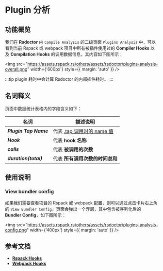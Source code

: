 # Plugin 分析

## 功能概览

我们在 **Rsdoctor** 内 `Compile Analysis` 的二级页面 `Plugins Analysis` 中，可以看到当前 Rspack 或 webpack 项目中所有被插件使用过的 **Compiler Hooks** 以及 **Compilation Hooks** 的调用数据信息，其内容如下图所示：

<img
  src="https://assets.rspack.rs/others/assets/rsdoctor/plugins-analysis-overall.png"
  width={'600px'}
  style={{ margin: 'auto' }}
/>

:::tip
plugin 耗时中会计算 Rsdoctor 的内部插件耗时。
:::

## 名词释义

页面中数据统计表格内的字段含义如下：

| 名词                          | 描述说明                                                                               |
| ----------------------------- | -------------------------------------------------------------------------------------- |
| <b><i>Plugin Tap Name</i></b> | 代表 [.tap 调用时的 name 值](https://github.com/webpack/tapable#hookhookmap-interface) |
| <b><i>Hook</i></b>            | 代表 **hook 名称**                                                                     |
| <b><i>calls</i></b>           | 代表 **被调用的次数**                                                                  |
| <b><i>duration(total)</i></b> | 代表 **所有调用次数的时间总和**                                                        |

## 使用说明

### View bundler config

如果我们需要查看项目的 Rspack 或 webpack 配置，则可以通过点击卡片右上角的 `View Bundler Config`，页面会弹出一个浮层，其中包含被序列化后的 **Bundler Config**，如下图所示：

<img
  src="https://assets.rspack.rs/others/assets/rsdoctor/plugins-analysis-config.png"
  width={'400px'}
  style={{ margin: 'auto' }}
/>

## 参考文档

- [**Rspack Hooks**](https://www.rspack.rs/api/plugin-api.html#beforecompile)
- [**Webpack Hooks**](https://webpack.js.org/api/compilation-hooks/)
